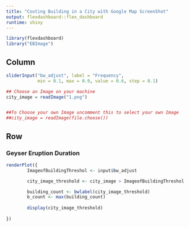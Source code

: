 ```yaml
---
title: "Couting Building in a City with Google Map ScreenShot"
output: flexdashboard::flex_dashboard
runtime: shiny
---
```



```r
library(flexdashboard)
library("EBImage")
```

Column {.sidebar}
-----------------------------------------------------------------------


```r
sliderInput("bw_adjust", label = "Frequency",
            min = 0.1, max = 0.9, value = 0.6, step = 0.1)
```

```r
## Choose an Image on your machine
city_image = readImage("1.png")


##To Choose your own Image uncomment this to select your own Image
##city_image = readImage(file.choose())
```

Row
-----------------------------------------------------------------------

### Geyser Eruption Duration

```r
renderPlot({
        ImageofBuildingThreshol <- input$bw_adjust

        city_image_threshold <- city_image > ImageofBuildingThreshol

        building_count <- bwlabel(city_image_threshold)
        b_count <- max(building_count)
        
        display(city_image_threshold)
        
})
```

























